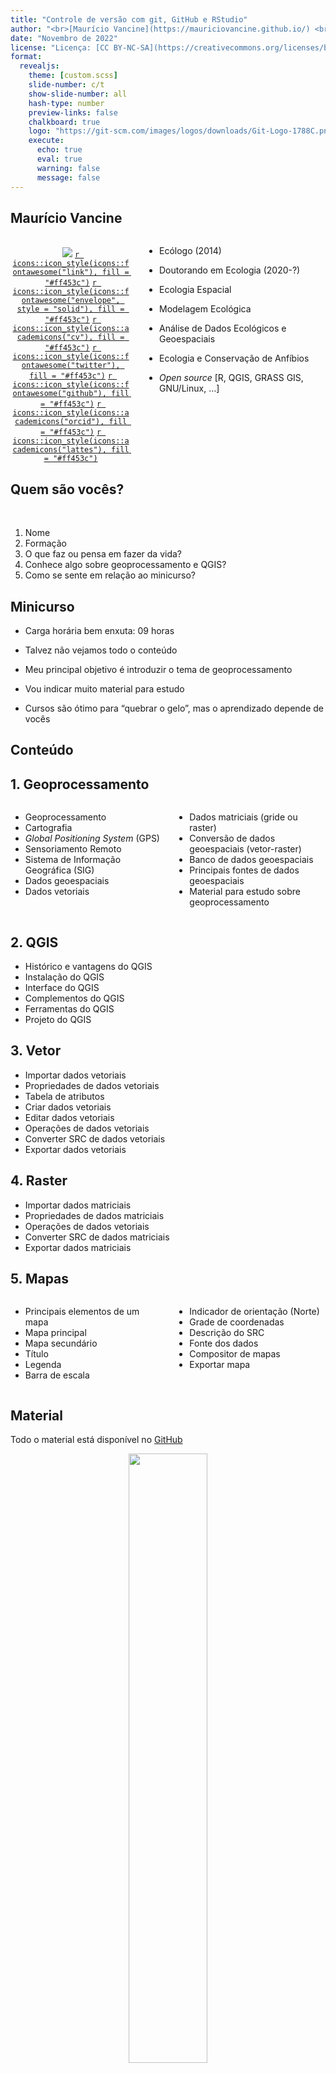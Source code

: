 ```yaml
---
title: "Controle de versão com git, GitHub e RStudio"
author: "<br>[Maurício Vancine](https://mauriciovancine.github.io/) <br> [LEEC/Unesp](https://leec.eco.br/)"
date: "Novembro de 2022"
license: "Licença: [CC BY-NC-SA](https://creativecommons.org/licenses/by-nc-sa/4.0/deed.pt_BR)"
format: 
  revealjs:
    theme: [custom.scss]
    slide-number: c/t
    show-slide-number: all
    hash-type: number
    preview-links: false
    chalkboard: true
    logo: "https://git-scm.com/images/logos/downloads/Git-Logo-1788C.png"
    execute:
      echo: true
      eval: true
      warning: false
      message: false
---
```


## Maurício Vancine 

::: columns
::: {.column width="40%"}
<center>
<br>
![](img/avatar.png)
[`r icons::icon_style(icons::fontawesome("link"), fill = "#ff453c")`](https://mauriciovancine.github.io/)
[`r icons::icon_style(icons::fontawesome("envelope", style = "solid"), fill = "#ff453c")`](mailto:mauricio.vancine@gmail.com)
[`r icons::icon_style(icons::academicons("cv"), fill = "#ff453c")`](https://mauriciovancine.github.io/cv/cv-mauricio-vancine-pt-academic-complete.html)
[`r icons::icon_style(icons::fontawesome("twitter"), fill = "#ff453c")`](https://twitter.com/mauriciovancine)
[`r icons::icon_style(icons::fontawesome("github"), fill = "#ff453c")`](https://github.com/mauriciovancine)
[`r icons::icon_style(icons::academicons("orcid"), fill = "#ff453c")`](https://orcid.org/0000-0001-9650-7575)
[`r icons::icon_style(icons::academicons("lattes"), fill = "#ff453c")`](http://lattes.cnpq.br/9761288418931193)
</center>
:::

::: {.column width="60%"}

- Ecólogo (2014)

- Doutorando em Ecologia (2020-?)

- Ecologia Espacial

- Modelagem Ecológica

- Análise de Dados Ecológicos e Geoespaciais

- Ecologia e Conservação de Anfíbios

- *Open source* [R, QGIS, GRASS GIS, GNU/Linux, ...]

:::
:::

## Quem são vocês?

<br>

1. Nome
1. Formação
1. O que faz ou pensa em fazer da vida?
1. Conhece algo sobre geoprocessamento e QGIS?
1. Como se sente em relação ao minicurso?

## Minicurso

::: {.incremental}
- Carga horária bem enxuta: 09 horas

- Talvez não vejamos todo o conteúdo

- Meu principal objetivo é introduzir o tema de geoprocessamento

- Vou indicar muito material para estudo

- Cursos são ótimo para "quebrar o gelo", mas o aprendizado depende de vocês

:::

## Conteúdo{.smaller}

::: panel-tabset
## 1. Geoprocessamento

::: columns
::: {.column width="50%"}
::: nonincremental
- Geoprocessamento
- Cartografia
- *Global Positioning System* (GPS)
- Sensoriamento Remoto
- Sistema de Informação Geográfica (SIG)
- Dados geoespaciais
- Dados vetoriais
:::
:::

::: {.column width="50%"}
::: nonincremental
- Dados matriciais (gride ou raster)
- Conversão de dados geoespaciais (vetor-raster)
- Banco de dados geoespaciais
- Principais fontes de dados geoespaciais
- Material para estudo sobre geoprocessamento
:::
:::
:::

## 2. QGIS

::: nonincremental
- Histórico e vantagens do QGIS
- Instalação do QGIS 
- Interface do QGIS
- Complementos do QGIS
- Ferramentas do QGIS
- Projeto do QGIS
:::

## 3. Vetor

::: nonincremental
- Importar dados vetoriais
- Propriedades de dados vetoriais
- Tabela de atributos
- Criar dados vetoriais
- Editar dados vetoriais
- Operações de dados vetoriais
- Converter SRC de dados vetoriais
- Exportar dados vetoriais
:::

## 4. Raster

::: nonincremental
- Importar dados matriciais
- Propriedades de dados matriciais
- Operações de dados vetoriais
- Converter SRC de dados matriciais
- Exportar dados matriciais
:::

## 5. Mapas

::: columns
::: {.column width="50%"}
::: nonincremental
- Principais elementos de um mapa
- Mapa principal
- Mapa secundário
- Título
- Legenda
- Barra de escala
:::
:::

::: {.column width="50%"}
::: nonincremental
- Indicador de orientação (Norte)
- Grade de coordenadas
- Descrição do SRC
- Fonte dos dados
- Compositor de mapas
- Exportar mapa
:::
:::
:::

:::

## Material

Todo o material está disponível no [GitHub](https://github.com/mauriciovancine/workshop-qgis)

<center>
<img src="img/github.png" style="width:50%"/>
</center>

:::footer
[GitHub](https://github.com/mauriciovancine/workshop-qgis)
:::

## Conferindo os computadores

<center>
<img src="img/general_hard_soft_bg.png" style="width:80%"/>
</center>

:::footer
[Café com Código](https://www.instagram.com/cafecomcodigo/?hl=pt)
:::

## IMPORTANTE!!!

**Estamos num espaço seguro e amigável**

- Sintam-se à vontade para me interromper e tirar dúvidas

<center>
<img src="img/general_starwars_teamwork.png" style="width:50%"/>
</center>

# 1. Geoprocessamento

## Definição

Conjunto de técnicas computacionais que opera sobre bases de dados georreferenciados para transformá-los em informações relevantes

<center>
<img src="img/geo_geoprocessing.jpg" style="width:60%"/>
</center>

:::footer
[Xavier-da-Silva (2001)](https://leitura.com.br/geoprocessamento-e-analise-ambiental-aplicacoes-L030-9788528610765),
[Xavier-da-Silva (2009)](http://www.ufrrj.br/lga/tiagomarino/artigos/oqueegeoprocessamento.pdf),
[Adeus a Jorge Xavier da Silva (2021)](https://ufrj.br/2021/07/adeus-a-jorge-xavier-da-silva/)
:::

## Aplicações {.smaller}

Busca entender os padrões espaciais como o ambiente físico, fenômenos climáticos, humanos, sociais ou econômicos, a partir de dados dados espaciais para gerar informações espaciais

. . . 

1. Mapeamento temático (municípios, bacias hidrográficas, países, etc.)
1. Zoneamento (ambiental, socioeconômico, turístico, etc.)
1. Monitoramento de áreas de risco ou de proteção ambiental
1. Avaliação e proteção de impacto ambiental
1. Manejo e conservação de recursos naturais
1. Ordenamento territorial
1. Estruturação de redes de energia, água ou esgoto
1. Estudos e modelagens de expansão urbana
1. Controle de ocupações e construções irregulares
1. Estabelicimento e/ou adequação de transporte

![](img/geo_geoprocessamento.png){.absolute width=500 height=250 right=-150 top=400}

:::footer
[Fitz et al. (2008)](https://www.ofitexto.com.br/livro/geoprocessamento-sem-complicacao/),
[O que é geoprocessamento - GeoAplicada (2018)](https://www.geoaplicada.com/geoinformatica-geoprocessamento-e-geotecnologias/o_que_e_geoprocessamento/)
:::

## Elementos

1. Cartografia digital (CD)
1. *Global Positioning System* (GPS)
1. Sensoriamento Remoto (RS)
1. Sistemas de Informações Geográficas (SIG)

<center>
<img src="img/geoprocessamento_elementos.png" style="width:100%"/>
</center>

:::footer
[Xavier-da-Silva (2009)](http://www.ufrrj.br/lga/tiagomarino/artigos/oqueegeoprocessamento.pdf),
[ESRI](https://www.esri.com/en-us/what-is-gis/overview)
:::

## Cartografia

**Conceitos**

1. Escala
1. Sistemas de coordenadas 
1. Datum
1. Sistema de Referência de <br> Coordenadas (SRC)

![](img/geo_cartografia.jpg){.absolute width=500 height=400 right=-100 top=250}

## Escala

Relação entre a medida gráfica (representado no papel ou computador) e a medida real (objeto ou lugar)

<br>

d (distância gráfica): 0.01 m (1 cm)

D (distância real): 250 m

E (escala) = d / D = 0.01 m / 250 m 

E = 1/25000 ou 1:25000

![](img/geo_scale_bar.png){.absolute width=400 height=150 right=-50 top=500}

## Sistema de coordenadas

**Sistema de coordenadas geográfico (graus)**

1. Graus, minutos e segundos  
Longitude: 42°42'42" O  
Latitude: 23°23'23" S

. . . 

2. Graus decimais  
Longitude: -42.71167  
Latitude: -23.38972

. . . 

**Conversão**: 42 + (42/60) + (42/3600) = 42.71167 <br>
**Conversão**: 23 + (23/60) + (23/3600) = 23.38972

![](img/geo_coordenadas_geograficas.png){.absolute width=650 height=350 right=-100 top=200}

:::footer
[5 Themes of Geography](https://spark.adobe.com/page/WXwQFzH7DqYAw/)
:::

## Sistema de coordenadas 

**Sistema de coordenadas projetado (metros)**

![](img/geo_proj_families.png){.absolute width=500 height=400 right=550 top=200}
![](img/geo_proj.png){.absolute width=500 height=450 right=0 top=170}

:::footer
[Guia do Usuário QGIS](https://docs.qgis.org/3.22/pt_BR/docs/gentle_gis_introduction/coordinate_reference_systems.html), [Tennekes & Nowosad (in prep.)](https://r-tmap.github.io/tmap-book/index.html)
:::

## Sistema de coordenadas 

**Sistema de coordenadas projetado (metros)**

Universal Transversa de Mercator (UTM)

X UTM: 706832 m E

Y UTM: 4344683 m N

Zona: 10S

![](img/geo_utm_zones.png){.absolute width=700 height=400 right=-100 top=250}

:::footer
[Guia do Usuário QGIS](https://docs.qgis.org/3.22/pt_BR/docs/gentle_gis_introduction/coordinate_reference_systems.html)
:::

## Datum

Relação do sistema de coordenadas com a superfície da Terra

<br>

**1. Geocêntricos**

WGS84

SIRGAS2000

<br>

**2. Topocêntricos**

SAD69

Córrego Alegre

![](img/geo_datum_bg.png){.absolute width=700 height=350 right=-70 top=250}

:::footer
[Cartografia para Geoprocessamento](http://www.geomatica.eng.uerj.br/docentes/araujo/cartografia_para_geoprocessamento)
:::

## Sistema de Referência de Coordenadas (SRC)

Datum + Sistema de Coordenadas (geográfico ou projetado)

<center>
<img src="img/crs_bg.png" style="width:85%"/>
</center>

:::footer
[5 Themes of Geography](https://express.adobe.com/page/WXwQFzH7DqYAw/), [Cartografia para Geoprocessamento](http://www.geomatica.eng.uerj.br/docentes/araujo/cartografia_para_geoprocessamento), [Guia do Usuário QGIS](https://docs.qgis.org/3.22/pt_BR/docs/gentle_gis_introduction/coordinate_reference_systems.html)
:::

## EPSG (*European Petroleum Survey Group*)

<br>

- EPSG: 4326 [WGS84 Geográfico](https://epsg.io/4326)
- EPSG: 4674 [SIRGAS2000 Geográfico](https://epsg.io/4674)
- EPSG: 32723 [WGS84 UTM23S](https://epsg.io/32723)
- EPSG: 31983 [SIRGAS2000 UTM23S](https://epsg.io/31983)

:::footer
[epsg.io](https://epsg.io/)
:::

# Dúvidas?

# Material de estudo

## Livros

- [ggplot2 (2016)](https://ggplot2.tidyverse.org/)

- [R Graphics Cookbook (2018)](http://www.cookbook-r.com/Graphs/)

- [R for Data Science (2017)](https://r4ds.had.co.nz/)

- [Data Visualization with R (2018)](https://rkabacoff.github.io/datavis/)

- [Fundamentals of Data Visualization (2019)](https://serialmentor.com/dataviz/)

- [Interactive web-based data visualization with R, plotly, and shiny (2019)](https://plotly-r.com/)

## Sites

- [ggplot2: Reference](https://ggplot2.tidyverse.org/reference/)

- [R Graph Gallery](https://www.r-graph-gallery.com/)

- [from Data to Viz](https://www.data-to-viz.com/)

- [The Data Visualisation Catalogue](https://datavizcatalogue.com/index.html)

- [plotly](https://plotly.com)

- [Statistical tools for high-throughput data analysis (STHDA)](http://www.sthda.com/english/)

## Muito obrigado!

::: columns
::: {.column width="50%"}
Agradecimentos:

- [Prof. Miltinho](https://leec.eco.br/)

:::

::: {.column width="50%"}
Contato:

<center>
[`r icons::icon_style(icons::fontawesome("link"), fill = "#ff453c")`](https://mauriciovancine.github.io/)
[`r icons::icon_style(icons::fontawesome("envelope", style = "solid"), fill = "#ff453c")`](mailto:mauricio.vancine@gmail.com)
[`r icons::icon_style(icons::fontawesome("twitter"), fill = "#ff453c")`](https://twitter.com/mauriciovancine)
[`r icons::icon_style(icons::fontawesome("github"), fill = "#ff453c")`](https://github.com/mauriciovancine)

<img src="img/gif_frogs.gif" style="width:80%"/>
</center>

:::
:::

:::footer
Slides por [Maurício Vancine](https://mauriciovancine.github.io/), feitos com [Quarto](https://quarto.org/). Código disponível no [GitHub](https://github.com/mauriciovancine/workshop-qgis/blob/master/01_slides/slides.qmd).
:::
